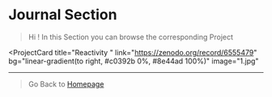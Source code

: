 # Journal Section
> Hi ! In this Section you can browse the corresponding Project


<ProjectCard
  title="Reactivity "
  link="https://zenodo.org/record/6555479"
  bg="linear-gradient(to right, #c0392b 0%, #8e44ad 100%)"
  image="1.jpg"
>
 
</ProjectCard>
<ProjectCard
  title="Artificial Intelegence"
  link="https://www.kaggle.com/zegveld"
  bg="linear-gradient(to right, #c0392b 0%, #8e44ad 100%)"
  image="2.jpg"
>
 
</ProjectCard>
<ProjectCard
  title="Aikido"
  link="https://drive.google.com/file/d/1oSAN4_ImYzsZ7_eIbsHeW1woxjf2sUFP/view?usp=sharing"
  bg="linear-gradient(to right, #acb6e5 0%, #86fde8 100%)"
  image="3.jpg"
>
  
</ProjectCard>

---

> Go Back to [Homepage](../)
